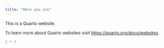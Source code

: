 ```yaml
---
title: "Here you are"
---
```


This is a Quarto website.

To learn more about Quarto websites visit <https://quarto.org/docs/websites>.

```r
1 + 1
```
